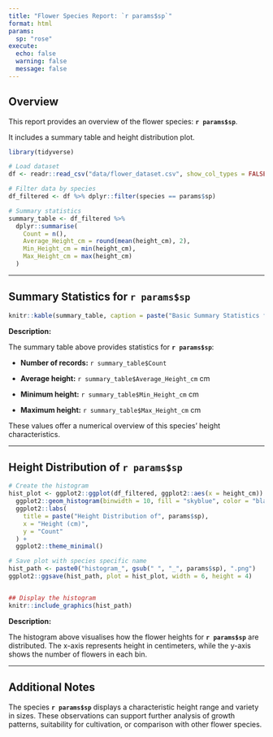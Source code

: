 ```yaml
---
title: "Flower Species Report: `r params$sp`"
format: html
params:
  sp: "rose"
execute:
  echo: false
  warning: false
  message: false
---
```


## Overview

This report provides an overview of the flower species: **`r params$sp`**.

It includes a summary table and height distribution plot.

```r
library(tidyverse)

# Load dataset
df <- readr::read_csv("data/flower_dataset.csv", show_col_types = FALSE)

# Filter data by species
df_filtered <- df %>% dplyr::filter(species == params$sp)

# Summary statistics
summary_table <- df_filtered %>%
  dplyr::summarise(
    Count = n(),
    Average_Height_cm = round(mean(height_cm), 2),
    Min_Height_cm = min(height_cm),
    Max_Height_cm = max(height_cm)
  )
```

---

## Summary Statistics for `r params$sp`

```r
knitr::kable(summary_table, caption = paste("Basic Summary Statistics for", params$sp))
```

**Description:**

The summary table above provides statistics for **`r params$sp`**:

- **Number of records:** `r summary_table$Count`

- **Average height:** `r summary_table$Average_Height_cm` cm

- **Minimum height:** `r summary_table$Min_Height_cm` cm

- **Maximum height:** `r summary_table$Max_Height_cm` cm  

These values offer a numerical overview of this species' height characteristics.

---

## Height Distribution of `r params$sp`

```r
# Create the histogram
hist_plot <- ggplot2::ggplot(df_filtered, ggplot2::aes(x = height_cm)) +
  ggplot2::geom_histogram(binwidth = 10, fill = "skyblue", color = "black") +
  ggplot2::labs(
    title = paste("Height Distribution of", params$sp),
    x = "Height (cm)",
    y = "Count"
  ) +
  ggplot2::theme_minimal()

# Save plot with species specific name
hist_path <- paste0("histogram_", gsub(" ", "_", params$sp), ".png")
ggplot2::ggsave(hist_path, plot = hist_plot, width = 6, height = 4)


## Display the histogram
knitr::include_graphics(hist_path)
```

**Description:**

The histogram above visualises how the flower heights for **`r params$sp`** are distributed. The x-axis represents height in centimeters, while the y-axis shows the number of flowers in each bin.

---


## Additional Notes

The species **`r params$sp`** displays a characteristic height range and variety in sizes. These observations can support further analysis of growth patterns, suitability for cultivation, or comparison with other flower species.
